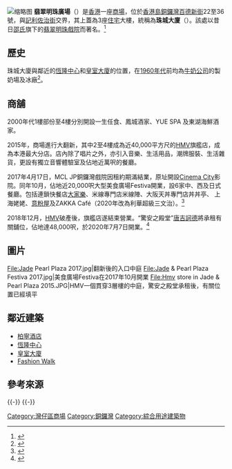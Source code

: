[[File:翡翠明珠廣場_Jade_&_Pearl_Plaza_珠城大廈_Pearl_City_Mansion,_2018.jpg|缩略图]]
'''翡翠明珠廣場'''（{{lang-en|Jade & Pearl Plaza}}）是[[香港|香港]]一座[[商場|商場]]，位於[[香港島|香港島]][[銅鑼灣|銅鑼灣]][[百德新街|百德新街]]22至36號，與[[記利佐治街|記利佐治街]]交界，其上蓋為3座[[住宅|住宅]]大樓，統稱為'''珠城大廈'''（{{lang-en|Pearl City Mansion}}）。該處以昔日[[邵氏|邵氏]]旗下的[[翡翠明珠戲院|翡翠明珠戲院]]而著名。<ref>{{cite book|author=鍾寶賢 |title=《商城故事: 銅鑼灣百年變遷》 |year=2009年 |publisher=中華書局 |location=香港 |isbn=9789628930807 }}</ref>

==歷史==
珠城大廈與鄰近的[[恆隆中心|恆隆中心]]和[[皇室大廈|皇室大廈]]的位置，在[[1960年代香港|1960年代]]前均為[[牛奶公司|牛奶公司]]的製奶場及冰廠<ref>{{Cite book|title=此時彼刻：港島東百年變遷|last=鄭|first=寶鴻|publisher=中華書局|year=2015|isbn=9789888340217|location=香港|pages=135}}</ref>。

== 商舖 ==
2000年代1樓部份至4樓分別開設一生任食、鳳城酒家、YUE SPA 及東湖海鮮酒家。

2015年，商場進行大翻新，其中2至4樓成為近40,000平方尺的[[HMV|HMV]]旗艦店，成為本港最大分店。店內除了唱片之外，亦引入音樂、生活用品，潮牌服裝、生活雜貨，更設有獨立音響體驗室及佔地近萬呎的餐廳。

2017年4月17日，MCL JP銅鑼灣戲院因租約期滿結業，原址開設[[天馬影視文化|Cinema City]]影院。同年10月，佔地近20,000呎大型美食廣場Festiva開業，設6家中、西及日式餐廳。包括連鎖快餐店[[大家樂|大家樂]]、米線專門店米線陣、大阪天丼專門店丼丼亭、 上海姥姥、[[意粉屋|意粉屋]]及ZAKKA Café（2020年改為利華超級三文治）。<ref>{{cite news|author1=mabel|title=銅鑼灣新人氣場Festiva 吃出快樂滋味！|url=http://www.fashion-premiere.com/?p=31573|accessdate=2017-12-25|date=2017-10-02}}</ref>

2018年12月，[[HMV|HMV]]破產後，旗艦店遂結束營業。“驚安之殿堂”[[唐吉訶德_(企業)|唐吉訶德]]將承租有關舖位，佔地達48,000呎，於2020年7月7日開業。<ref>{{cite news |title=激安殿堂（驚安之殿堂）7月銅鑼灣開4層分店！佔地4萬8千呎 狂掃美妝零食雜貨｜敗家雜貨場 |url=https://www.weekendhk.com/994017/lifestyle/%e6%bf%80%e5%ae%89%e6%ae%bf%e5%a0%82-%e9%a9%9a%e5%ae%89%e4%b9%8b%e6%ae%bf%e5%a0%82-%e9%8a%85%e9%91%bc%e7%81%a3/2/ |accessdate=2020-06-08 |publisher=新假期 |date=2020-04-02}}</ref>

== 圖片 ==
<gallery widths="220">
File:Jade Pearl Plaza 2017.jpg|翻新後的入口中庭
File:Jade & Pearl Plaza Festiva 2017.jpg|美食廣場Festiva在2017年10月開業
File:Hmv store in Jade & Pearl Plaza 2015.JPG|HMV一個貫穿3層樓的中庭，驚安之殿堂承租後，有關位置已經填平
</gallery>

==鄰近建築==
*[[柏寧酒店|柏寧酒店]]
*[[恆隆中心|恆隆中心]]
*[[皇室大廈|皇室大廈]]
*[[Fashion_Walk|Fashion Walk]]

==參考來源==
{{reflist}}
{{-}}
{{-}}
{{香港歷年最高大樓}}

[[Category:灣仔區商場|Category:灣仔區商場]]
[[Category:銅鑼灣|Category:銅鑼灣]]
[[Category:綜合用途建築物|Category:綜合用途建築物]]